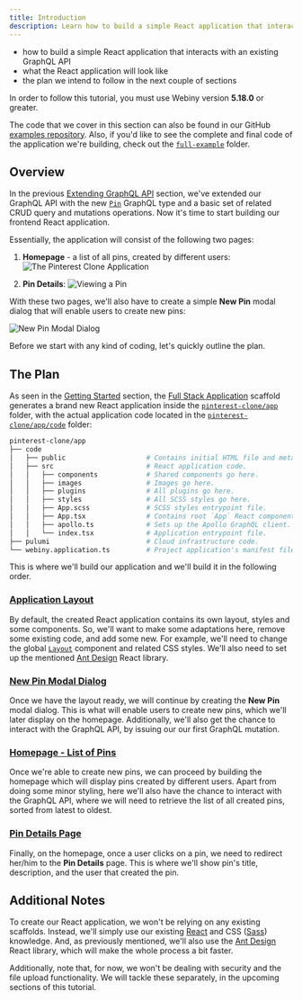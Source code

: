 ```yaml
---
title: Introduction
description: Learn how to build a simple React application that interacts with a GraphQL API.
---
```



<Alert type="success" title="WHAT YOU’LL LEARN">

- how to build a simple React application that interacts with an existing GraphQL API
- what the React application will look like
- the plan we intend to follow in the next couple of sections

</Alert>

<Alert type="info" title="Can I use this?">

In order to follow this tutorial, you must use Webiny version **5.18.0** or greater.

</Alert>

<Alert type="info">

The code that we cover in this section can also be found in our GitHub [examples repository](https://github.com/webiny/webiny-examples/tree/master/create-custom-application/04-react-application/01-introduction). Also, if you'd like to see the complete and final code of the application we're building, check out the [`full-example`](https://github.com/webiny/webiny-examples/tree/master/create-custom-application/full-example) folder.

</Alert>

## Overview

In the previous [Extending GraphQL API](/docs/tutorials/create-custom-application/graphql-api) section, we've extended our GraphQL API with the new [`Pin`](https://github.com/webiny/webiny-examples/blob/master/create-custom-application/04-react-application/01-introduction/pinterest-clone/api/code/graphql/src/plugins/scaffolds/pins/typeDefs.ts#L2) GraphQL type and a basic set of related CRUD query and mutations operations. Now it's time to start building our frontend React application.

Essentially, the application will consist of the following two pages:

1. **Homepage** - a list of all pins, created by different users:
![The Pinterest Clone Application](./introduction/view-pins.png)

2. **Pin Details**:
![Viewing a Pin](./introduction/view-pin.png)

With these two pages, we'll also have to create a simple **New Pin** modal dialog that will enable users to create new pins:

![New Pin Modal Dialog](./introduction/new-pin-modal-dialog.png)

Before we start with any kind of coding, let's quickly outline the plan.

## The Plan

As seen in the [Getting Started](/docs/tutorials/create-custom-application/getting-started) section, the [Full Stack Application](/docs/how-to-guides/scaffolding/full-stack-application) scaffold generates a brand new React application inside the [`pinterest-clone/app`](https://github.com/webiny/webiny-examples/tree/master/create-custom-application/04-react-application/01-introduction/pinterest-clone/app) folder, with the actual application code located in the [`pinterest-clone/app/code`](https://github.com/webiny/webiny-examples/tree/master/create-custom-application/04-react-application/01-introduction/pinterest-clone/app/code) folder:

```bash React Application Files and Folders (Some Files Removed for Brevity)
pinterest-clone/app
├── code
│   ├── public                    # Contains initial HTML file and meta files.
│   ├── src                       # React application code.
│   │   ├── components            # Shared components go here.
│   │   ├── images                # Images go here.
│   │   ├── plugins               # All plugins go here.
│   │   ├── styles                # All SCSS styles go here.
│   │   ├── App.scss              # SCSS styles entrypoint file.
│   │   ├── App.tsx               # Contains root `App` React component.
│   │   ├── apollo.ts             # Sets up the Apollo GraphQL client.
│   │   └── index.tsx             # Application entrypoint file.
├── pulumi                        # Cloud infrastructure code.
└── webiny.application.ts         # Project application's manifest file.
```

This is where we'll build our application and we'll build it in the following order.

### [Application Layout](/docs/tutorials/create-custom-application/react-application/layout)

By default, the created React application contains its own layout, styles and some components. So, we'll want to make some adaptations here, remove some existing code, and add some new. For example, we'll need to change the global [`Layout`](https://github.com/webiny/webiny-examples/blob/master/create-custom-application/04-react-application/01-introduction/pinterest-clone/app/code/src/components/Layout.tsx#L14) component and related CSS styles. We'll also need to set up the mentioned [Ant Design](https://ant.design/docs/react/introduce) React library.

### [New Pin Modal Dialog](/docs/tutorials/create-custom-application/react-application/new-pin-modal-dialog)

Once we have the layout ready, we will continue by creating the **New Pin** modal dialog. This is what will enable users to create new pins, which we'll later display on the homepage. Additionally, we'll also get the chance to interact with the GraphQL API, by issuing our our first GraphQL mutation.

### [Homepage - List of Pins](/docs/tutorials/create-custom-application/react-application/homepage)

Once we're able to create new pins, we can proceed by building the homepage which will display pins created by different users. Apart from doing some minor styling, here we'll also have the chance to interact with the GraphQL API, where we will need to retrieve the list of all created pins, sorted from latest to oldest.

### [Pin Details Page](/docs/tutorials/create-custom-application/react-application/pin-details-page)

Finally, on the homepage, once a user clicks on a pin, we need to redirect her/him to the **Pin Details** page. This is where we'll show pin's title, description, and the user that created the pin.

## Additional Notes

To create our React application, we won't be relying on any existing scaffolds. Instead, we'll simply use our existing [React](https://reactjs.org/) and CSS ([Sass](https://sass-lang.com/)) knowledge. And, as previously mentioned, we'll also use the [Ant Design](https://ant.design/docs/react/introduce) React library, which will make the whole process a bit faster.

Additionally, note that, for now, we won't be dealing with security and the file upload functionality. We will tackle these separately, in the upcoming sections of this tutorial.
